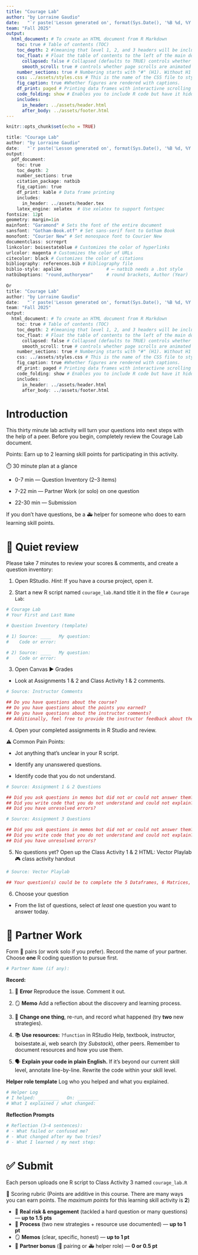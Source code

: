 ```yaml
---
title: "Courage Lab"
author: "by Lorraine Gaudio"
date:   "`r paste('Lesson generated on', format(Sys.Date(), '%B %d, %Y'))`"
team: "Fall 2025"
output: 
  html_document: # To create an HTML document from R Markdown
    toc: true # Table of contents (TOC)
    toc_depth: 2 #(meaning that level 1, 2, and 3 headers will be included in the table of contents
    toc_float: # Float the table of contents to the left of the main document
      collapsed: false # Collapsed (defaults to TRUE) controls whether the TOC appears with only the top-level
      smooth_scroll: true # controls whether page scrolls are animated when TOC items are navigated to via mouse clicks.
    number_sections: true # Numbering starts with "#" (H1). Without H1 headers, the H2 headers ("##") will be numbered with 0.1, 0.2, and so on.
    css: ../assets/styles.css # This is the name of the CSS file to style the HTML document with Boise State Brand. The CSS file must be in the same directory as the R Markdown file.
    fig_caption: true #Whether figures are rendered with captions.
    df_print: paged # Printing data frames with interactivne scrolling
    code_folding: show # Enables you to include R code but have it hidden by default. (Show hide button)
    includes:
      in_header: ../assets/header.html
      after_body: ../assets/footer.html
---
```


```r
knitr::opts_chunk$set(echo = TRUE)
```

```r
title: "Courage Lab"
author: "by Lorraine Gaudio"
date:   "`r paste('Lesson generated on', format(Sys.Date(), '%B %d, %Y'))`"
output: 
  pdf_document:
    toc: true
    toc_depth: 2
    number_sections: true
    citation_package: natbib
    fig_caption: true
    df_print: kable # Data frame printing
    includes:
      in_header: ../assets/header.tex
    latex_engine: xelatex  # Use xelatex to support fontspec
fontsize: 12pt
geometry: margin=1in
mainfont: "Garamond" # Sets the font of the entire document
sansfont: "Gotham-Book.otf" # Set sans-serif font to Gotham Book
monofont: "Courier New" # Set monospace font to Courier New
documentclass: scrreprt
linkcolor: boisestateblue # Customizes the color of hyperlinks
urlcolor: magenta # Customizes the color of URLs
citecolor: black # Customizes the color of citations
bibliography: references.bib # Bibliography file
biblio-style: apalike                 # ⟵ natbib needs a .bst style
natbiboptions: "round,authoryear"     # round brackets, Author (Year)
 
Or
title: "Courage Lab"
author: "by Lorraine Gaudio"
date:   "`r paste('Lesson generated on', format(Sys.Date(), '%B %d, %Y'))`"
team: "Fall 2025"
output: 
  html_document: # To create an HTML document from R Markdown
    toc: true # Table of contents (TOC)
    toc_depth: 2 #(meaning that level 1, 2, and 3 headers will be included in the table of contents
    toc_float: # Float the table of contents to the left of the main document
      collapsed: false # Collapsed (defaults to TRUE) controls whether the TOC appears with only the top-level
      smooth_scroll: true # controls whether page scrolls are animated when TOC items are navigated to via mouse clicks.
    number_sections: true # Numbering starts with "#" (H1). Without H1 headers, the H2 headers ("##") will be numbered with 0.1, 0.2, and so on.
    css: ../assets/styles.css # This is the name of the CSS file to style the HTML document with Boise State Brand. The CSS file must be in the same directory as the R Markdown file.
    fig_caption: true #Whether figures are rendered with captions.
    df_print: paged # Printing data frames with interactivne scrolling
    code_folding: show # Enables you to include R code but have it hidden by default. (Show hide button)
    includes:
      in_header: ../assets/header.html
      after_body: ../assets/footer.html
```

# Introduction

This thirty minute lab activity will turn your questions into next steps with the help of a peer. Before you begin, completely review the Courage Lab document. 

Points: Earn up to 2 learning skill points for participating in this activity. 

⏱️ 30 minute plan at a glance

 - 0-7 min — Question Inventory (2–3 items)

 - 7-22 min — Partner Work (or solo) on one question

 - 22-30 min — Submission
 
If you don’t have questions, be a 🚑 helper for someone who does to earn learning skill points.

# 🔎 Quiet review

Please take 7 minutes to review your scores & comments, and create a question inventory:

1. Open RStudio. *Hint*: If you have a course project, open it.

2. Start a new R script named `courage_lab.R`and title it in the file `# Courage Lab`: 

```r
# Courage Lab 
# Your First and Last Name

# Question Inventory (template)

# 1) Source: ____   My question:
#    Code or error:

# 2) Source: ____   My question:
#    Code or error:
```

3. Open Canvas ► Grades 

- Look at Assignments 1 & 2 and Class Activity 1 & 2 comments.

```r
# Source: Instructor Comments 

## Do you have questions about the course?
## Do you have questions about the points you earned?
## Do you have questions about the instructor comments?
## Additionally, feel free to provide the instructor feedback about the course in this space. 
```

4. Open your completed assignments in R Studio and review.

⚠️ Common Pain Points:

- Jot anything that’s unclear in your R script.

- Identify any unanswered questions.

- Identify code that you do not understand.

```r
# Source: Assignment 1 & 2 Questions

## Did you ask questions in memos but did not or could not answer them?
## Did you write code that you do not understand and could not explain?
## Did you have unresolved errors?
```
```r
# Source: Assignment 3 Questions

## Did you ask questions in memos but did not or could not answer them?
## Did you write code that you do not understand and could not explain?
## Did you have unresolved errors?
```

5. No questions yet? Open up the Class Activity 1 & 2 HTML: Vector Playlab 🎮 class activity handout

```r
# Source: Vector Playlab

## Your question(s) could be to complete the 5 Dataframes, 6 Matrices, and/or 7 Lists
```

6. Choose your question

- From the list of questions, select *at least* one question you want to answer today. 

# 🤝 Partner Work

Form 👥 pairs (or work solo if you prefer). Record the name of your partner. Choose **one** R coding question to pursue first.

```r
# Partner Name (if any): 
```

**Record:**

1. 🧩 **Error** Reproduce the issue. Comment it out.  

2. 🪞 **Memo** Add a reflection about the discovery and learning process. 

3. 🔁 **Change one thing**, re-run, and record what happened (try **two** new strategies).  

4. 📚 **Use resources:** `?function` in RStudio Help, textbook, instructor, boisestate.ai, web search (*try Substack*), other peers. Remember to document resources and how you use them.  

5. 🗣️ **Explain your code in plain English.** If it’s beyond our current skill level, annotate line-by-line. Rewrite the code within your skill level.


**Helper role template** Log who you helped and what you explained.

```r
# Helper Log
# I helped: ________   On: ________
# What I explained / what changed:
```

**Reflection Prompts** 

```r
# Reflection (3–4 sentences):
# - What failed or confused me?
# - What changed after my two tries?
# - What I learned / my next step:
```

# ✅ Submit

Each person uploads one R script to Class Activity 3 named `courage_lab.R`

📏 Scoring rubric (Points are additive in this course. There are many ways you can earn points. The *maximum points* for this learning skill activity is **2**)

- 🦁 **Real risk & engagement** (tackled a hard question or many questions) — **up to 1.5 pts**  
- 🔧 **Process** (two new strategies + resource use documented) — **up to 1 pt**  
- 🪞 **Memos** (clear, specific, honest) — **up to 1 pt**  
- 🤝 **Partner bonus** (👥 pairing or 🚑 helper role) — **0 or 0.5 pt**



